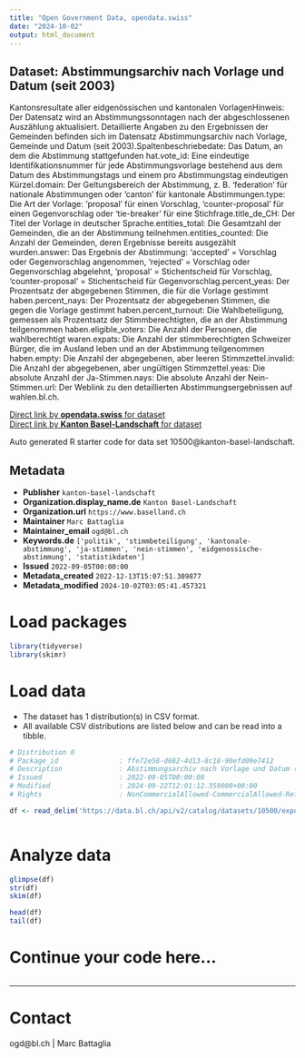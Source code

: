 ```yaml
---
title: "Open Government Data, opendata.swiss"
date: "2024-10-02"
output: html_document
---
```


## Dataset: Abstimmungsarchiv nach Vorlage und Datum (seit 2003)

Kantonsresultate aller eidgenössischen und kantonalen VorlagenHinweis: Der Datensatz wird an Abstimmungssonntagen nach der abgeschlossenen Auszählung aktualisiert. Detaillierte Angaben zu den Ergebnissen der Gemeinden befinden sich im Datensatz Abstimmungsarchiv nach Vorlage, Gemeinde und Datum (seit 2003).Spaltenbeschriebedate: Das Datum, an dem die Abstimmung stattgefunden hat.vote_id: Eine eindeutige Identifikationsnummer für jede Abstimmungsvorlage bestehend aus dem Datum des Abstimmungstags und einem pro Abstimmungstag eindeutigen Kürzel.domain: Der Geltungsbereich der Abstimmung, z. B. 'federation' für nationale Abstimmungen oder 'canton' für kantonale Abstimmungen.type: Die Art der Vorlage: 'proposal' für einen Vorschlag, 'counter-proposal' für einen Gegenvorschlag oder 'tie-breaker' für eine Stichfrage.title_de_CH: Der Titel der Vorlage in deutscher Sprache.entities_total: Die Gesamtzahl der Gemeinden, die an der Abstimmung teilnehmen.entities_counted: Die Anzahl der Gemeinden, deren Ergebnisse bereits ausgezählt wurden.answer: Das Ergebnis der Abstimmung: 'accepted' = Vorschlag oder Gegenvorschlag angenommen, 'rejected' = Vorschlag oder Gegenvorschlag abgelehnt, 'proposal' = Stichentscheid für Vorschlag, 'counter-proposal' = Stichentscheid für Gegenvorschlag.percent_yeas: Der Prozentsatz der abgegebenen Stimmen, die für die Vorlage gestimmt haben.percent_nays: Der Prozentsatz der abgegebenen Stimmen, die gegen die Vorlage gestimmt haben.percent_turnout: Die Wahlbeteiligung, gemessen als Prozentsatz der Stimmberechtigten, die an der Abstimmung teilgenommen haben.eligible_voters: Die Anzahl der Personen, die wahlberechtigt waren.expats: Die Anzahl der stimmberechtigten Schweizer Bürger, die im Ausland leben und an der Abstimmung teilgenommen haben.empty: Die Anzahl der abgegebenen, aber leeren Stimmzettel.invalid: Die Anzahl der abgegebenen, aber ungültigen Stimmzettel.yeas: Die absolute Anzahl der Ja-Stimmen.nays: Die absolute Anzahl der Nein-Stimmen.url: Der Weblink zu den detaillierten Abstimmungsergebnissen auf wahlen.bl.ch.

[Direct link by **opendata.swiss** for dataset](https://opendata.swiss/de/dataset/abstimmungsarchiv-nach-vorlage-und-datum-ab-2003)<br>
[Direct link by **Kanton Basel-Landschaft** for dataset](https://data.bl.ch/explore/dataset/10500/)

Auto generated R starter code for data set 10500@kanton-basel-landschaft.

## Metadata

- **Publisher** `kanton-basel-landschaft`
- **Organization.display_name.de** `Kanton Basel-Landschaft`
- **Organization.url** `https://www.baselland.ch`
- **Maintainer** `Marc Battaglia`
- **Maintainer_email** `ogd@bl.ch`
- **Keywords.de** `['politik', 'stimmbeteiligung', 'kantonale-abstimmung', 'ja-stimmen', 'nein-stimmen', 'eidgenossische-abstimmung', 'statistikdaten']`
- **Issued** `2022-09-05T00:00:00`
- **Metadata_created** `2022-12-13T15:07:51.309877`
- **Metadata_modified** `2024-10-02T03:05:41.457321`


# Load packages

```r

library(tidyverse)
library(skimr)

```

# Load data

-   The dataset has 1 distribution(s) in CSV format.
-   All available CSV distributions are listed below and can be read into a tibble.

```r

# Distribution 0
# Package_id               : ffe72e58-d682-4d13-8c18-90efd09e7412
# Description              : Abstimmungsarchiv nach Vorlage und Datum (seit 2003) (csv)
# Issued                   : 2022-09-05T00:00:00
# Modified                 : 2024-09-22T12:01:12.359000+00:00
# Rights                   : NonCommercialAllowed-CommercialAllowed-ReferenceRequired

df <- read_delim('https://data.bl.ch/api/v2/catalog/datasets/10500/exports/csv?use_labels=true')



```

# Analyze data

```r

glimpse(df)
str(df)
skim(df)

head(df)
tail(df)

```

# Continue your code here...

```r

```

------------------------------------------------------------------------

# Contact

ogd@bl.ch | Marc Battaglia

